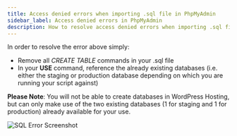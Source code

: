 ```yaml
---
title: Access denied errors when importing .sql file in PhpMyAdmin
sidebar_label: Access denied errors in PhpMyAdmin
description: How to resolve access denied errors when importing .sql files in PhpMyAdmin for WordPress Hosting?
---
```


In order to resolve the error above simply:

- Remove all *CREATE TABLE* commands in your .sql file
- In your **USE** command, reference the already existing databases (i.e. either the staging or production database depending on which you are running your script against)

**__Please Note__**: You will not be able to create databases in WordPress Hosting, but can only make use of the two existing databases (1 for staging and 1 for production) already available for your use.

![SQL Error Screenshot](./img/vendasta-products/vendasta-products-website/vendasta-products-website-faqs/4406961556375.png)